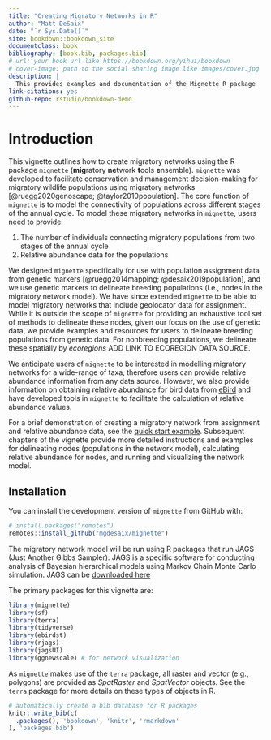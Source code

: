 ```yaml
--- 
title: "Creating Migratory Networks in R"
author: "Matt DeSaix"
date: "`r Sys.Date()`"
site: bookdown::bookdown_site
documentclass: book
bibliography: [book.bib, packages.bib]
# url: your book url like https://bookdown.org/yihui/bookdown
# cover-image: path to the social sharing image like images/cover.jpg
description: |
  This provides examples and documentation of the Mignette R package
link-citations: yes
github-repo: rstudio/bookdown-demo
---
```


# Introduction

This vignette outlines how to create migratory networks using the R package `mignette` (**mig**ratory **net**work **t**ools **e**nsemble). `mignette` was developed to facilitate conservation and management decision-making for migratory wildlife populations using migratory networks [@ruegg2020genoscape; @taylor2010population]. The core function of `mignette` is to model the connectivity of populations across different stages of the annual cycle. To model these migratory networks in `mignette`, users need to provide:

1. The number of individuals connecting migratory populations from two stages of the annual cycle
2. Relative abundance data for the populations

We designed `mignette` specifically for use with population assignment data from genetic markers [@ruegg2014mapping; @desaix2019population], and we use genetic markers to delineate breeding populations (i.e., nodes in the migratory network model). We have since extended `mignette` to be able to model migratory networks that include geolocator data for assignment. While it is outside the scope of `mignette` for providing an exhaustive tool set of methods to delineate these nodes, given our focus on the use of genetic data, we provide examples and resources for users to delineate breeding populations from genetic data. For nonbreeding populations, we delineate these spatially by *ecoregions* ADD LINK TO ECOREGION DATA SOURCE. 

We anticipate users of `mignette` to be interested in modelling migratory networks for a wide-range of taxa, therefore users can provide relative abundance information from any data source. However, we also provide information on obtaining relative abundance for bird data from [eBird](https://ebird.org/science/status-and-trends) and have developed tools in `mignette` to facilitate the calculation of relative abundance values.

For a brief demonstration of creating a migratory network from assignment and relative abundance data, see the [quick start example](#quickstart). Subsequent chapters of the vignette provide more detailed instructions and examples for delineating nodes (populations in the network model), calculating relative abundance for nodes, and running and visualizing the network model.

## Installation 

You can install the development version of `mignette` from GitHub with:

``` r
# install.packages("remotes")
remotes::install_github("mgdesaix/mignette")
```

The migratory network model will be run using R packages that run JAGS (Just Another Gibbs Sampler). JAGS is a specific software for conducting analysis of Bayesian hierarchical models using Markov Chain Monte Carlo simulation. JAGS can be [downloaded here](https://mcmc-jags.sourceforge.io/)

The primary packages for this vignette are:

``` r
library(mignette)
library(sf)
library(terra)
library(tidyverse)
library(ebirdst)
library(rjags)
library(jagsUI)
library(ggnewscale) # for network visualization
```

As `mignette` makes use of the `terra` package, all raster and vector (e.g., polygons) are provided as *SpatRaster* and *SpatVector* objects. See the `terra` package for more details on these types of objects in R.

```r
# automatically create a bib database for R packages
knitr::write_bib(c(
  .packages(), 'bookdown', 'knitr', 'rmarkdown'
), 'packages.bib')
```
